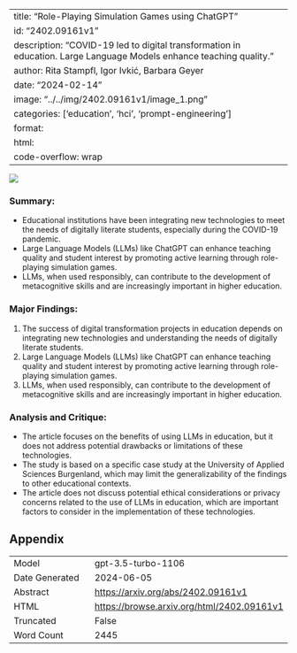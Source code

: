 
---
title: "Role-Playing Simulation Games using ChatGPT"
id: "2402.09161v1"
description: "COVID-19 led to digital transformation in education. Large Language Models enhance teaching quality."
author: Rita Stampfl, Igor Ivkić, Barbara Geyer
date: "2024-02-14"
image: "../../img/2402.09161v1/image_1.png"
categories: ['education', 'hci', 'prompt-engineering']
format:
  html:
    code-overflow: wrap
---

![](../../img/2402.09161v1/image_1.png)

### **Summary:**
- Educational institutions have been integrating new technologies to meet the needs of digitally literate students, especially during the COVID-19 pandemic.
- Large Language Models (LLMs) like ChatGPT can enhance teaching quality and student interest by promoting active learning through role-playing simulation games.
- LLMs, when used responsibly, can contribute to the development of metacognitive skills and are increasingly important in higher education.

### Major Findings:
1. The success of digital transformation projects in education depends on integrating new technologies and understanding the needs of digitally literate students.
2. Large Language Models (LLMs) like ChatGPT can enhance teaching quality and student interest by promoting active learning through role-playing simulation games.
3. LLMs, when used responsibly, can contribute to the development of metacognitive skills and are increasingly important in higher education.

### Analysis and Critique:
- The article focuses on the benefits of using LLMs in education, but it does not address potential drawbacks or limitations of these technologies.
- The study is based on a specific case study at the University of Applied Sciences Burgenland, which may limit the generalizability of the findings to other educational contexts.
- The article does not discuss potential ethical considerations or privacy concerns related to the use of LLMs in education, which are important factors to consider in the implementation of these technologies.

## Appendix

|          |          |
|----------|----------|
| Model     | gpt-3.5-turbo-1106       |
| Date Generated     | 2024-06-05       |
| Abstract | [https://arxiv.org/abs/2402.09161v1](https://arxiv.org/abs/2402.09161v1)        |
| HTML     | [https://browse.arxiv.org/html/2402.09161v1](https://browse.arxiv.org/html/2402.09161v1)       |
| Truncated       | False       |
| Word Count       | 2445       |